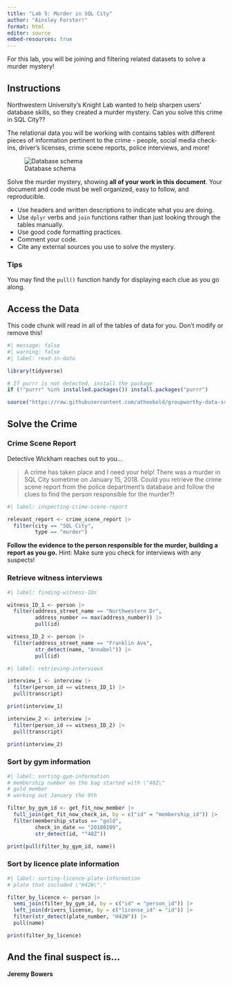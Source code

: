 ```yaml
---
title: "Lab 5: Murder in SQL City"
author: "Ainsley Forster!"
format: html
editor: source
embed-resources: true
---
```


For this lab, you will be joining and filtering related datasets to solve a murder mystery!

## Instructions

Northwestern University's Knight Lab wanted to help sharpen users' database skills, so they created a murder mystery. Can you solve this crime in SQL City??

The relational data you will be working with contains tables with different pieces of information pertinent to the crime - people, social media check-ins, driver's licenses, crime scene reports, police interviews, and more!

![Database schema](https://mystery.knightlab.com/schema.png)

Solve the murder mystery, showing **all of your work in this document**. Your document and code must be well organized, easy to follow, and reproducible.

+ Use headers and written descriptions to indicate what you are doing.
+ Use `dplyr` verbs and `join` functions rather than just looking through the tables manually.
+ Use good code formatting practices.
+ Comment your code.
+ Cite any external sources you use to solve the mystery.

### Tips 

You may find the `pull()` function handy for displaying each clue as you go along.


## Access the Data

This code chunk will read in all of the tables of data for you. Don't modify or remove this!

```r
#| message: false
#| warning: false
#| label: read-in-data

library(tidyverse)

# If purrr is not detected, install the package
if (!"purrr" %in% installed.packages()) install.packages("purrr")

source("https://raw.githubusercontent.com/atheobold/groupworthy-data-science/main/labs/instructions/lab-5-setup.R")
```

## Solve the Crime

### Crime Scene Report

Detective Wickham reaches out to you...

> A crime has taken place and I need your help! There was a murder in SQL City sometime on January 15, 2018. Could you retrieve the crime scene report from the police department’s database and follow the clues to find the person responsible for the murder?!

```r
#| label: inspecting-crime-scene-report

relevant_report <- crime_scene_report |>
  filter(city == "SQL City",
         type == "murder")

```


**Follow the evidence to the person responsible for the murder, building a report as you go.**
Hint: Make sure you check for interviews with any suspects!

### Retrieve witness interviews

```r
#| label: finding-witness-IDs

witness_ID_1 <- person |>
  filter(address_street_name == "Northwestern Dr",
         address_number == max(address_number)) |>
         pull(id)

witness_ID_2 <- person |>
  filter(address_street_name == "Franklin Ave",
         str_detect(name, "Annabel")) |>
         pull(id)

```

```r
#| label: retrieving-interviews

interview_1 <- interview |>
  filter(person_id == witness_ID_1) |>
  pull(transcript)

print(interview_1)

interview_2 <- interview |>
  filter(person_id == witness_ID_2) |>
  pull(transcript)

print(interview_2)


```


### Sort by gym information

```r
#| label: sorting-gym-information 
# membership number on the bag started with \"48Z\"
# gold member
# working out January the 9th

filter_by_gym_id <- get_fit_now_member |>
  full_join(get_fit_now_check_in, by = c("id" = "membership_id")) |>
  filter(membership_status == "gold",
         check_in_date == "20180109",
         str_detect(id, "^48Z"))

print(pull(filter_by_gym_id, name))

```


### Sort by licence plate information

```r
#| label: sorting-licence-plate-information 
# plate that included \"H42W\"." 

filter_by_licence <- person |>
  semi_join(filter_by_gym_id, by = c("id" = "person_id")) |>
  left_join(drivers_license, by = c("license_id" = "id")) |>
  filter(str_detect(plate_number, "H42W")) |>
  pull(name)

print(filter_by_licence)

```


## And the final suspect is...

**Jeremy Bowers**
